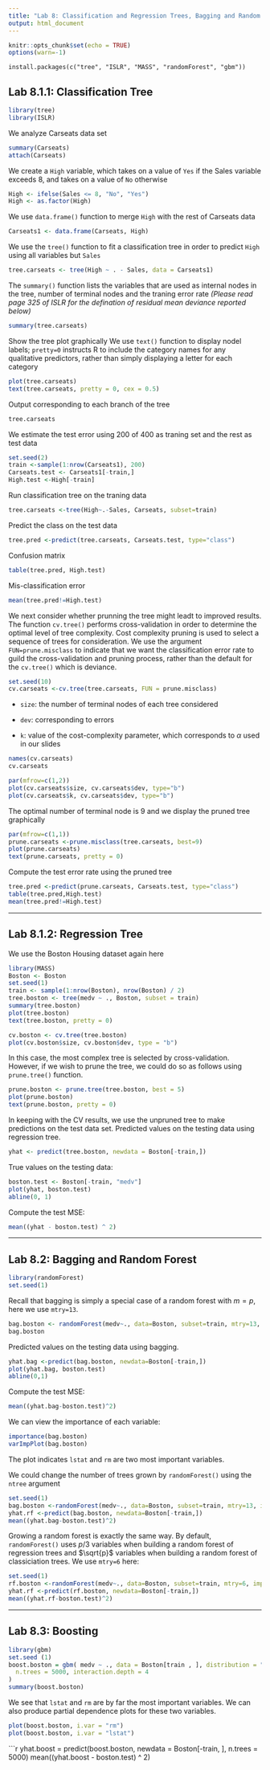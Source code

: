 ---
title: "Lab 8: Classification and Regression Trees, Bagging and Random Forest"
output: html_document
---

```{r setup, include=FALSE}
knitr::opts_chunk$set(echo = TRUE)
options(warn=-1)
```

`install.packages(c("tree", "ISLR", "MASS", "randomForest", "gbm"))`

## Lab 8.1.1: Classification Tree

```{r}
library(tree)
library(ISLR)
```

We analyze Carseats data set
```{r}
summary(Carseats)
attach(Carseats)
```

We create a `High` variable, which takes on a value of `Yes` if the Sales variable exceeds 8, and takes on a value of `No` otherwise
```{r}
High <- ifelse(Sales <= 8, "No", "Yes")
High <- as.factor(High)
```

We use `data.frame()` function to merge `High` with the rest of Carseats data
```{r}
Carseats1 <- data.frame(Carseats, High)
```

We use the `tree()` function to fit a classification tree in order to predict `High` using all variables but `Sales`
```{r}
tree.carseats <- tree(High ~ . - Sales, data = Carseats1)
```

The `summary()` function lists the variables that are used as internal nodes in the tree, number of terminal nodes and the traning error rate
*(Please read page 325 of ISLR for the defination of residual mean deviance reported below)*
```{r}
summary(tree.carseats)
```

Show the tree plot graphically
We use `text()` function to display nodel labels; `pretty=0` instructs R to include the category names for any qualitative predictors, rather than simply displaying a letter for each category
```{r}
plot(tree.carseats)
text(tree.carseats, pretty = 0, cex = 0.5)
```

Output corresponding to each branch of the tree
```{r}
tree.carseats
```

We estimate the test error using 200 of 400 as traning set and the rest as test data
```{r}
set.seed(2)
train <-sample(1:nrow(Carseats1), 200)
Carseats.test <- Carseats1[-train,]
High.test <-High[-train]
```

Run classification tree on the traning data
```{r}
tree.carseats <-tree(High~.-Sales, Carseats, subset=train)
```

Predict the class on the test data
```{r}
tree.pred <-predict(tree.carseats, Carseats.test, type="class")
```

Confusion matrix
```{r}
table(tree.pred, High.test)
```

Mis-classification error
```{r}
mean(tree.pred!=High.test)
```

We next consider whether prunning the tree might leadt to improved results.
The function `cv.tree()` performs cross-validation in order to determine the optimal level of tree complexity.
Cost complexity pruning is used to select a sequence of trees for consideration.
We use the argument `FUN=prune.misclass` to indicate that we want the classification error rate to guild the cross-validation and pruning process, 
rather than the default for the `cv.tree()` which is deviance.
```{r}
set.seed(10)
cv.carseats <-cv.tree(tree.carseats, FUN = prune.misclass)
```

* `size`: the number of terminal nodes of each tree considered

* `dev`: corresponding to errors

* `k`: value of the cost-complexity parameter, which corresponds to $\alpha$ used in our slides
```{r}
names(cv.carseats)
cv.carseats
```

```{r, results = "hold"}
par(mfrow=c(1,2))
plot(cv.carseats$size, cv.carseats$dev, type="b")
plot(cv.carseats$k, cv.carseats$dev, type="b")
```

The optimal number of terminal node is 9 and we display the pruned tree graphically
```{r}
par(mfrow=c(1,1))
prune.carseats <-prune.misclass(tree.carseats, best=9)
plot(prune.carseats)
text(prune.carseats, pretty = 0)
```

Compute the test error rate using the pruned tree 
```{r, results = "hold"}
tree.pred <-predict(prune.carseats, Carseats.test, type="class")
table(tree.pred,High.test)
mean(tree.pred!=High.test)
```
***

## Lab 8.1.2: Regression Tree

We use the Boston Housing dataset again here
```{r}
library(MASS)
Boston <- Boston
set.seed(1)
train <- sample(1:nrow(Boston), nrow(Boston) / 2)
tree.boston <- tree(medv ~ ., Boston, subset = train)
summary(tree.boston)
plot(tree.boston)
text(tree.boston, pretty = 0)
```

```{r}
cv.boston <- cv.tree(tree.boston)
plot(cv.boston$size, cv.boston$dev, type = "b")
```

In this case, the most complex tree is selected by cross-validation.
However, if we wish to prune the tree, we could do so as follows using `prune.tree()` function.
```{r}
prune.boston <- prune.tree(tree.boston, best = 5)
plot(prune.boston)
text(prune.boston, pretty = 0)
```

In keeping with the CV results, we use the unpruned tree to make predictions on the test data set.
Predicted values on the testing data using regression tree.
```{r}
yhat <- predict(tree.boston, newdata = Boston[-train,])
```

True values on the testing data:
```{r}
boston.test <- Boston[-train, "medv"]
plot(yhat, boston.test)
abline(0, 1)
```

Compute the test MSE:
```{r}
mean((yhat - boston.test) ^ 2)
```
***

## Lab 8.2: Bagging and Random Forest
```{r}
library(randomForest)
set.seed(1)
```

Recall that bagging is simply a special case of a random forest with $m=p$, here we use `mtry=13`.
```{r}
bag.boston <- randomForest(medv~., data=Boston, subset=train, mtry=13, importance=TRUE)
bag.boston
```

Predicted values on the testing data using bagging.
```{r}
yhat.bag <-predict(bag.boston, newdata=Boston[-train,])
plot(yhat.bag, boston.test)
abline(0,1)
```

Compute the test MSE:
```{r}
mean((yhat.bag-boston.test)^2)
```

We can view the importance of each variable:
```{r, results = "hold"}
importance(bag.boston)
varImpPlot(bag.boston)
```
The plot indicates `lstat` and `rm` are two most important variables.

We could change the number of trees grown by `randomForest()` using the `ntree` argument
```{r}
set.seed(1)
bag.boston <-randomForest(medv~., data=Boston, subset=train, mtry=13, importance=TRUE, n.tree = 100)
yhat.rf <-predict(bag.boston, newdata=Boston[-train,])
mean((yhat.bag-boston.test)^2)
```

Growing a random forest is exactly the same way.
By default, `randomForest()` uses $p/3$ variables when building a random forest of regression trees
and $\sqrt{p}$ variables when building a random forest of classiciation trees. 
We use `mtry=6` here:
```{r}
set.seed(1)
rf.boston <-randomForest(medv~., data=Boston, subset=train, mtry=6, importance=TRUE, n.tree = 5000)
yhat.rf <-predict(rf.boston, newdata=Boston[-train,])
mean((yhat.rf-boston.test)^2)
```
***

## Lab 8.3: Boosting
```{r}
library(gbm)
set.seed (1)
boost.boston = gbm( medv ~ ., data = Boston[train , ], distribution = "gaussian",
  n.trees = 5000, interaction.depth = 4
)
summary(boost.boston)
```

We see that `lstat` and `rm` are by far the most important variables.
We can also produce partial dependence plots for these two variables.
```{r, results = "hold"}
plot(boost.boston, i.var = "rm")
plot(boost.boston, i.var = "lstat")
```

```{r}
yhat.boost = predict(boost.boston, newdata = Boston[-train, ], n.trees = 5000)
mean((yhat.boost - boston.test) ^ 2)
